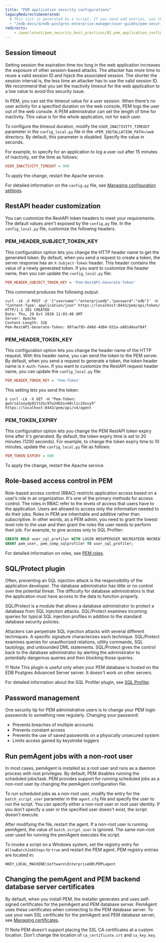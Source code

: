 ```yaml
---
title: "PEM application security configurations"
legacyRedirectsGenerated:
  # This list is generated by a script. If you need add entries, use the `legacyRedirects` key.
  - "/edb-docs/d/edb-postgres-enterprise-manager/user-guides/pem-security-guide/8.0/pem_application_configuration.html"
redirects:
    - /pem/latest/pem_security_best_practices/02_pem_application_configuration/
---
```


## Session timeout

Setting session the expiration time too long in the web application increases the exposure of other session-based attacks. The attacker has more time to reuse a valid session ID and hijack the associated session. The shorter the session interval is, the less time an attacker has to use the valid session ID. We recommend that you set the inactivity timeout for the web application to a low value to avoid this security issue.

In PEM, you can set the timeout value for a user session. When there's no user activity for a specified duration on the web console, PEM logs the user out of the web console. A PEM administrator can set the length of time for inactivity. This value is for the whole application, not for each user. 

To configure the timeout duration, modify the `USER_INACTIVITY_TIMEOUT` parameter in the `config_local.py` file in the `<PEM_INSTALLATION_PATH>/web` directory. By default, this parameter is disabled. Specify the value in seconds.

For example, to specify for an application to log a user out after 15 minutes of inactivity, set the time as follows:

```ini
USER_INACTIVITY_TIMEOUT = 900
```

To apply the change, restart the Apache service.

For detailed information on the `config.py` file, see [Managing configuration settings](../../managing_configuration_settings/).

## RestAPI header customization

You can customize the RestAPI token headers to meet your requirements. The default values aren't exposed by the `config.py` file. In the `config_local.py` file, customize the following headers.

### PEM_HEADER_SUBJECT_TOKEN_KEY

This configuration option lets you change the HTTP header name to get the generated token. By default, when you send a request to create a token, the server response has an `X-Subject-Token` header. This header contains the value of a newly generated token. If you want to customize the header name, then you can update the `config_local.py` file:

```ini
PEM_HEADER_SUBJECT_TOKEN_KEY = 'Pem-RestAPI-Generate-Token'
```

This command produces the following output:

```shell
curl -ik -X POST -d '{"username":"enterprisedb","password":"edb"}' -H "Content-Type: application/json" https://localhost:8443/pem/api/token/
HTTP/1.1 201 CREATED
Date: Thu, 29 Oct 2020 11:03:48 GMT
Server: Apache
Content-Length: 326
Pem-RestAPI-Generate-Token: 997aef95-d46d-4d84-932a-a80146eaf84f
```

### PEM_HEADER_TOKEN_KEY

This configuration option lets you change the header name of the HTTP request. With this header name, you can send the token to the PEM server. By default, when you send a request to generate a token, the token header name is `X-Auth-Token`. If you want to customize the RestAPI request header name, you can update the `config_local.py` file:

```ini
PEM_HEADER_TOKEN_KEY = 'Pem-Token'
```

This setting lets you send the token:

```shell
$ curl -Lk -X GET -H "Pem-Token: gw5rzaloxydp91ttd1c97w24b5sv60clic24sxy9" https://localhost:8443/pem/api/v4/agent
```

### PEM_TOKEN_EXPIRY

This configuration option lets you change the PEM RestAPI token expiry time after it's generated. By default, the token expiry time is set to 20 minutes (1200 seconds). For example, to change the token expiry time to 10 minutes, update the `config_local.py` file as follows:

```ini
PEM_TOKEN_EXPIRY = 600
```

To apply the change, restart the Apache service.

## Role-based access control in PEM

Role-based access control (RBAC) restricts application access based on a user’s role in an organization. It's one of the primary methods for access control. The roles in RBAC refer to the levels of access that users have to the application. Users are allowed to access only the information needed to do their jobs. Roles in PEM are inheritable and additive rather than subscriptive. In other words, as a PEM admin, you need to grant the lowest level role to the user and then grant the roles the user needs to perform their job. For example, to give access only to SQL Profiler:

```sql
CREATE ROLE user_sql_profiler WITH LOGIN NOSUPERUSER NOCREATEDB NOCREATEROLE INHERIT NOREPLICATION CONNECTION LIMIT -1 PASSWORD 'xxxxxx';
GRANT pem_user, pem_comp_sqlprofiler TO user_sql_profiler;
```

For detailed information on roles, see [PEM roles](../../managing_pem_server/#using-pem-predefined-roles-to-manage-access-to-pem-functionality).

## SQL/Protect plugin

Often, preventing an SQL injection attack is the responsibility of the application developer. The database administrator has little or no control over the potential threat. The difficulty for database administrators is that the application must have access to the data to function properly.

SQL/Protect is a module that allows a database administrator to protect a database from SQL injection attacks. SQL/Protect examines incoming queries for typical SQL injection profiles in addition to the standard database security policies.

Attackers can perpetrate SQL injection attacks with several different techniques. A specific signature characterizes each technique. SQL/Protect examines queries for unauthorized relations, utility commands, SQL tautology, and unbounded DML statements. SQL/Protect gives the control back to the database administrator by alerting the administrator to potentially dangerous queries and then blocking those queries.

!!! Note
    This plugin is useful only when your PEM database is hosted on the EDB Postgres Advanced Server server. It doesn't work on other servers.

For detailed information about the SQL Profiler plugin, see [SQL Profiler](../../profiling_workloads/).

## Password management

One security tip for PEM administrative users is to change your PEM login passwords to something new regularly. Changing your password:

-   Prevents breaches of multiple accounts
-   Prevents constant access
-   Prevents the use of saved passwords on a physically unsecured system
-   Limits access gained by keystroke loggers

## Run pemAgent jobs with a non-root user

In most cases, pemAgent is installed as a root user and runs as a daemon process with root privileges. By default, PEM disables running the scheduled jobs/task. PEM provides support for running scheduled jobs as a non-root user by changing the pemAgent configuration file.

To run scheduled jobs as a non-root user, modify the entry for the `batch_script_user` parameter in the `agent.cfg` file and specify the user to run the script. You can specify either a non-root user or root user identity. If you don't specify a user or the specified user doesn't exist, the script doesn't execute. 

After modifying the file, restart the agent. If a non-root user is running pemAgent, the value of `batch_script_user` is ignored. The same non-root user used for running the pemAgent executes the script.

To invoke a script on a Windows system, set the registry entry for `AllowBatchJobSteps` to `true` and restart the PEM agent. PEM registry entries are located in:

```shell
HKEY_LOCAL_MACHINE\Software\EnterpriseDB\PEM\agent
```

## Changing the pemAgent and PEM backend database server certificates

By default, when you install PEM, the installer generates and uses self-signed certificates for the pemAgent and PEM database server. PemAgent uses these certificates when connecting to the PEM database server. To use your own SSL certificate for the pemAgent and PEM database server, see [Managing certificates](../../certificates/).

!!! Note
    PEM doesn't support placing the SSL CA certificates at a custom location. Don't change the location of `ca_certificate.crt` and `ca_key.key`.
